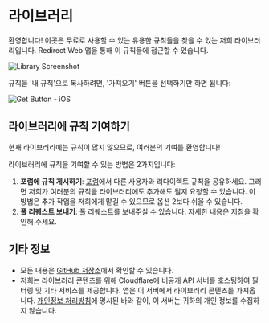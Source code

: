 # 라이브러리

환영합니다! 이곳은 무료로 사용할 수 있는 유용한 규칙들을 찾을 수 있는 저희 라이브러리입니다. Redirect Web 앱을 통해 이 규칙들에 접근할 수 있습니다.

![Library Screenshot](/img/library-screenshot.webp)

규칙을 '내 규칙'으로 복사하려면, '가져오기' 버튼을 선택하기만 하면 됩니다:

![Get Button - iOS](/img/library-get-button-ios.gif)

## 라이브러리에 규칙 기여하기

현재 라이브러리에는 규칙이 많지 않으므로, 여러분의 기여를 환영합니다!

라이브러리에 규칙을 기여할 수 있는 방법은 2가지입니다:

1.  **포럼에 규칙 게시하기**: [포럼](https://github.com/mshibanami/redirect-web/discussions/categories/redirect-rules)에서 다른 사용자와 리다이렉트 규칙을 공유하세요. 그러면 저희가 여러분의 규칙을 라이브러리에도 추가해도 될지 요청할 수 있습니다. 이 방법은 추가 작업을 저희에게 맡길 수 있으므로 옵션 2보다 쉬울 수 있습니다.
2.  **풀 리퀘스트 보내기**: 풀 리퀘스트를 보내주실 수 있습니다. 자세한 내용은 [지침](https://github.com/mshibanami/redirect-web/tree/main/library)을 확인해 주세요.

## 기타 정보

-   모든 내용은 [GitHub 저장소](https://github.com/mshibanami/redirect-web/tree/main/library)에서 확인할 수 있습니다.
-   저희는 라이브러리 콘텐츠를 위해 Cloudflare에 비공개 API 서버를 호스팅하여 필터링 및 기타 서비스를 제공합니다. 앱은 이 서버에서 라이브러리 콘텐츠를 가져옵니다. [개인정보 처리방침](privacy-policy.mdx)에 명시된 바와 같이, 이 서버는 귀하의 개인 정보를 수집하지 않습니다.
